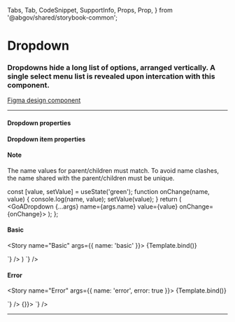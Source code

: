   Tabs,
  Tab,
  CodeSnippet,
  SupportInfo,
  Props,
  Prop,
} from '@abgov/shared/storybook-common';

<Meta title="Components/Dropdown" />

# Dropdown

### Dropdowns hide a long list of options, arranged vertically. A single select menu list is revealed upon intercation with this component.

[Figma design component](https://www.figma.com/file/3pb2IK8s2QUqWieH79KdN7/%E2%9D%96-Components-%7C-DIO-DS?node-id=700%3A7316)

---

#### Dropdown properties

<Props>
  <Prop
    name="name"
    type="string"
    required="true"
    description="Must be unique in the rendered view and must match the children's name"
  />
  <Prop
    name="value"
    type="string"
    description="Stores the value of the item selected from the dropdown"
  />
  <Prop
    name="leadingicon"
    type="GoAIconType"
    description="Show an icon to the left of the dropdown option"
  />
  <Prop
    name="maxheight"
    type="string"
    defaultValue="276px"
    description="Maximum height of the dropdown menu items popover"
  />
  <Prop
    name="placeholder"
    type="string"
    description="The text displayed for the dropdown before a selection is made."
  />
  <Prop
    name="width"
    type="string"
    description="Override the autosized menu width"
  />
  <Prop
    name="disabled"
    type="boolean"
    defaultValue="false"
    description="Disable this control"
  />
  <Prop
    name="error"
    type="boolean"
    defaultValue="false"
    description="Show an error state"
  />
  <Prop
    name="arialabel"
    type="string"
    description="Defines how the selected value will be translated for the screen reader. If not specified it will fall back to the name"
  />
  <Prop
    name="_change"
    type="CustomEvent<{detail: { name: string, value: string }}>"
    description="Callback function when dropdown value is changed"
  />
</Props>

#### Dropdown item properties

<Props>
  <Prop
    name="name"
    type="string"
    description="Must match the name of the parent GoADropdown component"
  />
  <Prop
    name="value"
    type="string"
    description="The value of the item. This value will be contained within the onChange event"
  />
  <Prop
    name="label"
    type="string"
    description="The displayed value within the selection box. The `value` property is the fallback value."
  />
</Props>

#### Note
<Story name="Information">
  <GoACallout type="information">
    The name values for parent/children must match. To avoid name clashes, the name shared with the parent/children must be unique.
  </GoACallout>
</Story>

  const [value, setValue] = useState('green');
  function onChange(name, value) {
    console.log(name, value);
    setValue(value);
  }
  return (
    <GoADropdown {...args} name={args.name} value={value} onChange={onChange}>
      <GoADropdownOption name={args.name} value="red" label="Red" />
      <GoADropdownOption name={args.name} value="green" label="Green" />
      <GoADropdownOption name={args.name} value="blue" label="Blue" />
    </GoADropdown>
  );
};

#### Basic

<Story name="Basic" args={{ name: 'basic' }}>
  {Template.bind()}
</Story>

<Tabs>
  <Tab label="Web Component" hidden={true}>
    <CodeSnippet
      lang="html"
      code={`
      <goa-dropdown id="dropdown" name="colors">
        <goa-dropdown-item value="red" name="colors" label="Red" />
        <goa-dropdown-item value="green" name="colors" label="Green" />
        <goa-dropdown-item value="blue" name="colors" label="Blue" />
      </goa-dropdown>
    `}
    />
    <CodeSnippet
      lang="js"
      code={`
      var dropdown = document.getElementById("dropdown");
      dropdown.addEventListener("_change", e => {
        console.log("_change", e.detail);
        dropdown.setAttribute("value", e.detail.value);
      });
    `}
    />
  </Tab>
  <Tab label="Angular">
    <CodeSnippet
      lang="html"
      code={`
      <goa-dropdown name="colors"
          [value]="selectedColor"
          (_change)="selectColor($event)">
          <goa-dropdown-item
            name="colors"
            *ngFor="let color of colors"
            [value]="color"
            [label]="color"
          >
          </goa-dropdown-item>
      </goa-dropdown>
    `}
    />
    <CodeSnippet
      lang="js"
      code={`
      export class MyComponent {
        colors: string[] = ['red', 'green', 'blue'];
        selectedColor: string = 'red';
        selectColor(event: any) {
          this.selectedColor = event.detail.value;
        }
      }
    `}
    />
  </Tab>
  <Tab label="React">
    <CodeSnippet
      lang="tsx"
      code={`
      const [value, setValue] = useState('green');
      function onChange(name: string, value: string | string[]) {
        setValue(value);
      }
      return (
        <GoADropdown name="colors" value={value} onChange={onChange}>
          <GoADropdownOption name="colors" value="red" label="Red" />
          <GoADropdownOption name="colors" value="green" label="Green" />
          <GoADropdownOption name="colors" value="blue" label="Blue" />
        </GoADropdown>
      )
    `}
    />
  </Tab>
</Tabs>

#### Error

<Story name="Error" args={{ name: 'error', error: true }}>
  {Template.bind()}
</Story>

<Tabs>
  <Tab label="Web Component" hidden={true}>
    <CodeSnippet
      lang="html"
      code={`
      <goa-dropdown id="dropdown" name="colors" error="true">
        <goa-dropdown-item value="red" name="colors" label="Red" />
        <goa-dropdown-item value="green" name="colors" label="Green" />
        <goa-dropdown-item value="blue" name="colors" label="Blue" />
      </goa-dropdown>
    `}
    />
  </Tab>
  <Tab label="Angular">
    <CodeSnippet
      lang="html"
      code={`
      <goa-dropdown name="colors" error="true">
        <goa-dropdown-item value="red" name="colors" label="Red"></goa-dropdown-item>
        <goa-dropdown-item value="green" name="colors" label="Green"></goa-dropdown-item>
        <goa-dropdown-item value="blue" name="colors" label="Blue"></goa-dropdown-item>
      </goa-dropdown>
    `}
    />
  </Tab>
  <Tab label="React">
    <CodeSnippet
      lang="tsx"
      code={`
      <GoADropdown name="colors" error={true} value={value} onChange={() => {}}>
        <GoADropdownOption name="colors" value="red" label="Red" />
        <GoADropdownOption name="colors" value="green" label="Green" />
        <GoADropdownOption name="colors" value="blue" label="Blue" />
      </GoADropdown>
    `}
    />
  </Tab>
</Tabs>

---

<SupportInfo />
